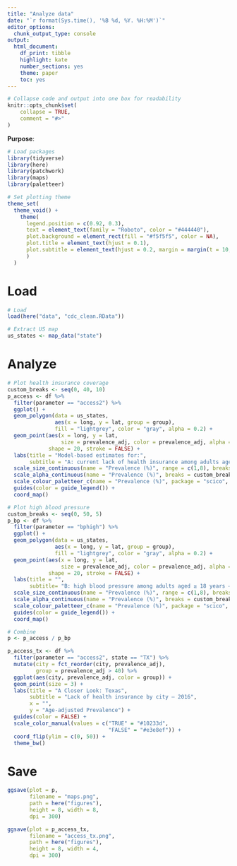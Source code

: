 ```yaml
---
title: "Analyze data"
date: "`r format(Sys.time(), '%B %d, %Y. %H:%M')`"
editor_options:
  chunk_output_type: console
output:
  html_document: 
    df_print: tibble
    highlight: kate
    number_sections: yes
    theme: paper
    toc: yes
---
```


```r
# Collapse code and output into one box for readability
knitr::opts_chunk$set(
    collapse = TRUE,
    comment = "#>"
)
```

**Purpose**: 

```r
# Load packages
library(tidyverse)
library(here)
library(patchwork)
library(maps)
library(paletteer)
```

```r
# Set plotting theme
theme_set(
  theme_void() +
    theme(
      legend.position = c(0.92, 0.3),
      text = element_text(family = "Roboto", color = "#444440"),
      plot.background = element_rect(fill = "#f5f5f5", color = NA),
      plot.title = element_text(hjust = 0.1),
      plot.subtitle = element_text(hjust = 0.2, margin = margin(t = 10, b = -15))
      )
  )
```

# Load
```r
# Load
load(here("data", "cdc_clean.RData"))

# Extract US map
us_states <- map_data("state")
```

# Analyze
```r
# Plot health insurance coverage
custom_breaks <- seq(0, 40, 10)
p_access <- df %>% 
  filter(parameter == "access2") %>% 
  ggplot() +
  geom_polygon(data = us_states,
               aes(x = long, y = lat, group = group),
               fill = "lightgrey", color = "gray", alpha = 0.2) +
  geom_point(aes(x = long, y = lat, 
                 size = prevalence_adj, color = prevalence_adj, alpha = prevalence_adj),
             shape = 20, stroke = FALSE) +
  labs(title = "Model-based estimates for:", 
       subtitle = "A: current lack of health insurance among adults aged 18–64 years – 2016") +
  scale_size_continuous(name = "Prevalence (%)", range = c(1,8), breaks = custom_breaks) +
  scale_alpha_continuous(name = "Prevalence (%)", breaks = custom_breaks) +
  scale_colour_paletteer_c(name = "Prevalence (%)", package = "scico", palette = "berlin") +
  guides(color = guide_legend()) +
  coord_map()

# Plot high blood pressure
custom_breaks <- seq(0, 50, 5)
p_bp <- df %>% 
  filter(parameter == "bphigh") %>% 
  ggplot() +
  geom_polygon(data = us_states,
               aes(x = long, y = lat, group = group),
               fill = "lightgrey", color = "gray", alpha = 0.2) +
  geom_point(aes(x = long, y = lat, 
                 size = prevalence_adj, color = prevalence_adj, alpha = prevalence_adj),
             shape = 20, stroke = FALSE) +
  labs(title = "",
       subtitle= "B: high blood pressure among adults aged ≥ 18 years – 2015") +
  scale_size_continuous(name = "Prevalence (%)", range = c(1,8), breaks = custom_breaks) +
  scale_alpha_continuous(name = "Prevalence (%)", breaks = custom_breaks) +
  scale_colour_paletteer_c(name = "Prevalence (%)", package = "scico", palette = "berlin") +
  guides(color = guide_legend()) +
  coord_map()

# Combine
p <- p_access / p_bp
```

```r
p_access_tx <- df %>% 
  filter(parameter == "access2", state == "TX") %>% 
  mutate(city = fct_reorder(city, prevalence_adj),
         group = prevalence_adj > 40) %>% 
  ggplot(aes(city, prevalence_adj, color = group)) +
  geom_point(size = 3) +
  labs(title = "A Closer Look: Texas",
       subtitle = "Lack of health insurance by city – 2016",
       x = "",
       y = "Age-adjusted Prevalence") +
  guides(color = FALSE) +
  scale_color_manual(values = c("TRUE" = "#10233d", 
                                "FALSE" = "#e3e8ef")) +
  coord_flip(ylim = c(0, 50)) +
  theme_bw()
```

# Save
```r
ggsave(plot = p,
       filename = "maps.png",
       path = here("figures"),
       height = 8, width = 8,
       dpi = 300)

ggsave(plot = p_access_tx,
       filename = "access_tx.png",
       path = here("figures"),
       height = 8, width = 4,
       dpi = 300)
```

